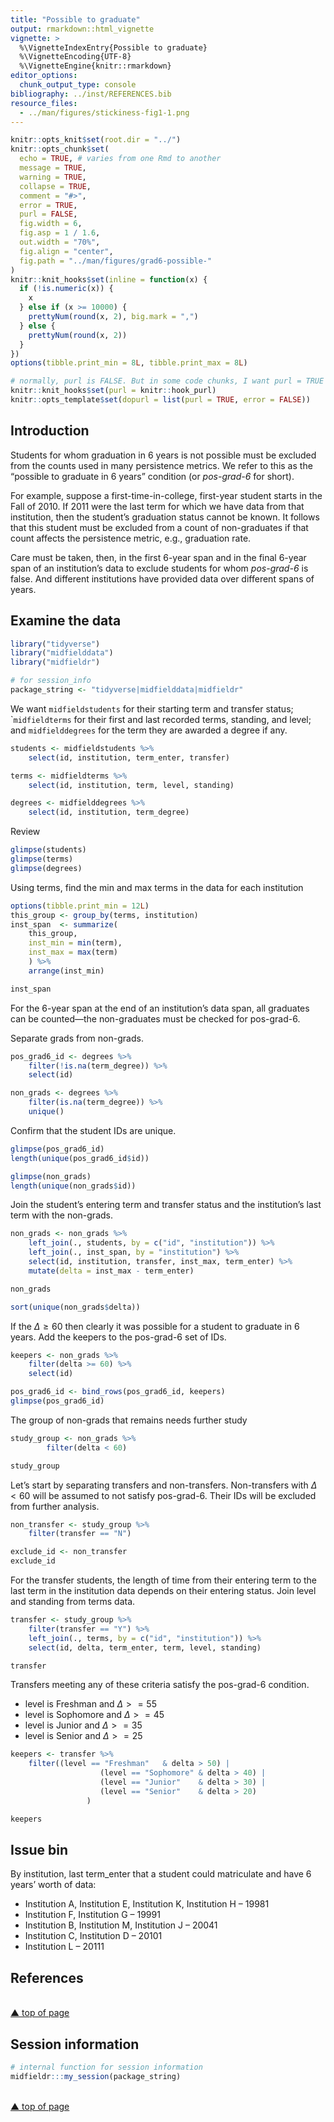 ```yaml
---
title: "Possible to graduate"
output: rmarkdown::html_vignette
vignette: >
  %\VignetteIndexEntry{Possible to graduate}
  %\VignetteEncoding{UTF-8}
  %\VignetteEngine{knitr::rmarkdown}
editor_options: 
  chunk_output_type: console
bibliography: ../inst/REFERENCES.bib
resource_files:
  - ../man/figures/stickiness-fig1-1.png
---
```


```r
knitr::opts_knit$set(root.dir = "../")
knitr::opts_chunk$set(
  echo = TRUE, # varies from one Rmd to another
  message = TRUE,
  warning = TRUE,
  collapse = TRUE,
  comment = "#>",
  error = TRUE,
  purl = FALSE,
  fig.width = 6,
  fig.asp = 1 / 1.6,
  out.width = "70%",
  fig.align = "center",
  fig.path = "../man/figures/grad6-possible-"
)
knitr::knit_hooks$set(inline = function(x) {
  if (!is.numeric(x)) {
    x
  } else if (x >= 10000) {
    prettyNum(round(x, 2), big.mark = ",")
  } else {
    prettyNum(round(x, 2))
  }
})
options(tibble.print_min = 8L, tibble.print_max = 8L)

# normally, purl is FALSE. But in some code chunks, I want purl = TRUE so that the code in the vignette is executed to pass R CMD check. These next few lines set that up. In the code chunk header, add opts.label = 'dopurl'
knitr::knit_hooks$set(purl = knitr::hook_purl)
knitr::opts_template$set(dopurl = list(purl = TRUE, error = FALSE))
```

## Introduction

Students for whom graduation in 6 years is not possible must be excluded from the counts used in many persistence metrics. We refer to this as the "possible to graduate in 6 years" condition (or *pos-grad-6* for short). 

For example, suppose a first-time-in-college, first-year student starts in the Fall of 2010. If 2011 were the last term for which we have data from that institution, then the student's graduation status cannot be known. It follows that this student must be excluded from a count of non-graduates if that count affects the persistence metric, e.g., graduation rate.  

Care must be taken, then, in the first 6-year span and in the final 6-year span of an institution's data to exclude students for whom *pos-grad-6* is false. And different institutions have provided data over different spans of years. 


## Examine the data 

```r
library("tidyverse")
library("midfielddata")
library("midfieldr")
```

```r
# for session_info
package_string <- "tidyverse|midfielddata|midfieldr"
```

We want `midfieldstudents` for their starting term and transfer status; ``midfieldterms` for their first and last recorded terms, standing, and level; and `midfielddegrees` for the term they are awarded a degree if any.  

```r
students <- midfieldstudents %>% 
	select(id, institution, term_enter, transfer)

terms <- midfieldterms %>% 
	select(id, institution, term, level, standing)

degrees <- midfielddegrees %>% 
	select(id, institution, term_degree)
```

Review

```r
glimpse(students)
glimpse(terms)
glimpse(degrees)
```

Using terms, find the min and max terms in the data for each institution

```r
options(tibble.print_min = 12L)
this_group <- group_by(terms, institution)
inst_span  <- summarize(
	this_group, 
	inst_min = min(term), 
	inst_max = max(term)
	) %>% 
	arrange(inst_min)

inst_span
```

For the 6-year span at the end of an institution's data span, all graduates can be counted---the non-graduates must be checked for pos-grad-6. 

Separate grads from non-grads. 

```r
pos_grad6_id <- degrees %>% 
	filter(!is.na(term_degree)) %>% 
	select(id)

non_grads <- degrees %>% 
	filter(is.na(term_degree)) %>% 
	unique()
```

Confirm that the student IDs are unique. 

```r
glimpse(pos_grad6_id)
length(unique(pos_grad6_id$id))

glimpse(non_grads)
length(unique(non_grads$id))
```

Join the student's entering term and transfer status and the institution's last term with the non-grads. 

```r
non_grads <- non_grads %>% 
	left_join(., students, by = c("id", "institution")) %>% 
	left_join(., inst_span, by = "institution") %>% 
	select(id, institution, transfer, inst_max, term_enter) %>% 
	mutate(delta = inst_max - term_enter)

non_grads

sort(unique(non_grads$delta))
```
 
If the $\Delta \geq 60$ then clearly it was possible for a student to graduate in 6 years. Add the keepers to the pos-grad-6 set of IDs.

```r
keepers <- non_grads %>% 
	filter(delta >= 60) %>% 
	select(id) 

pos_grad6_id <- bind_rows(pos_grad6_id, keepers)
glimpse(pos_grad6_id)
```

The group of non-grads that remains needs further study

```r
study_group <- non_grads %>% 
		filter(delta < 60)

study_group
```

Let's start by separating transfers and non-transfers. Non-transfers with $\Delta < 60$ will be assumed to not satisfy pos-grad-6. Their IDs will be excluded from further analysis. 

```r
non_transfer <- study_group %>% 
	filter(transfer == "N")

exclude_id <- non_transfer
exclude_id
```

For the transfer students, the length of time from their entering term to the last term in the institution data depends on their entering status. Join level and standing from terms data. 
 
```r
transfer <- study_group %>% 
	filter(transfer == "Y") %>% 
	left_join(., terms, by = c("id", "institution")) %>% 
	select(id, delta, term_enter, term, level, standing) 

transfer
```

Transfers meeting any of these criteria satisfy the pos-grad-6 condition. 

- level is Freshman and $\Delta >= 55$ 
- level is Sophomore and $\Delta >= 45$ 
- level is Junior and $\Delta >= 35$ 
- level is Senior and $\Delta >= 25$ 

```r
keepers <- transfer %>% 
	filter((level == "Freshman"   & delta > 50) | 
				 	(level == "Sophomore" & delta > 40) |
				 	(level == "Junior"    & delta > 30) |
				 	(level == "Senior"    & delta > 20)
				 )

keepers
```



## Issue bin


By institution, last term_enter that a student could matriculate and have 6 years’ worth of data:


- Institution A, Institution E, Institution K, Institution H – 19981  
- Institution F, Institution G – 19991  
- Institution B, Institution M, Institution J – 20041  
- Institution C, Institution D – 20101  
- Institution L – 20111  


## References

<div id="refs"></div>

<br>
<a href="#top">&#9650; top of page</a> 

## Session information 

```r
# internal function for session information
midfieldr:::my_session(package_string)
```

<br>
<a href="#top">&#9650; top of page</a> 
